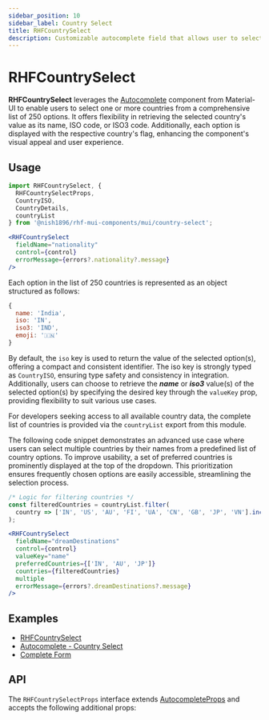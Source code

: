 ```yaml
---
sidebar_position: 10
sidebar_label: Country Select
title: RHFCountrySelect
description: Customizable autocomplete field that allows user to select one or more countries.
---
```



# RHFCountrySelect

<AvailabilityBanner componentName="RHFCountrySelect" version="2.0" />

**RHFCountrySelect** leverages the [Autocomplete](https://mui.com/material-ui/react-autocomplete/) 
component from Material-UI to enable users to select one or more countries
from a comprehensive list of 250 options. It offers flexibility in retrieving
the selected country's value as its name, ISO code, or ISO3 code. Additionally,
each option is displayed with the respective country's flag, enhancing the
component's visual appeal and user experience.

## Usage

```js
import RHFCountrySelect, {
  RHFCountrySelectProps,
  CountryISO,
  CountryDetails,
  countryList
} from '@nish1896/rhf-mui-components/mui/country-select';
```

```jsx
<RHFCountrySelect
  fieldName="nationality"
  control={control}
  errorMessage={errors?.nationality?.message}
/>
```

Each option in the list of 250 countries is represented as an object
structured as follows:

```js
{
  name: 'India',
  iso: 'IN',
  iso3: 'IND',
  emoji: '🇮🇳'
}
```

By default, the `iso` key is used to return the value of the selected
option(s), offering a compact and consistent identifier. The iso key is
strongly typed as `CountryISO`, ensuring type safety and consistency in
integration. Additionally, users can choose to retrieve the **_name_** or
**_iso3_** value(s) of the selected option(s) by specifying the desired key
through the `valueKey` prop, providing flexibility to suit various use cases.

For developers seeking access to all available country data,
the complete list of countries is provided via the `countryList` export
from this module.

The following code snippet demonstrates an advanced use case where users
can select multiple countries by their names from a predefined list of
country options. To improve usability, a set of preferred countries is
prominently displayed at the top of the dropdown. This prioritization
ensures frequently chosen options are easily accessible, streamlining
the selection process.

```js
/* Logic for filtering countries */
const filteredCountries = countryList.filter(
  country => ['IN', 'US', 'AU', 'FI', 'UA', 'CN', 'GB', 'JP', 'VN'].includes(country.iso)
);
```

```jsx
<RHFCountrySelect
  fieldName="dreamDestinations"
  control={control}
  valueKey="name"
  preferredCountries={['IN', 'AU', 'JP']}
  countries={filteredCountries}
  multiple
  errorMessage={errors?.dreamDestinations?.message}
/>
```

## Examples
- [RHFCountrySelect](https://rhf-mui-components-examples.netlify.app/country-select)
- [Autocomplete - Country Select](https://mui.com/material-ui/react-autocomplete/#country-select)
- [Complete Form](https://rhf-mui-components-examples.netlify.app/complete-form)

## API
The `RHFCountrySelectProps` interface extends [AutocompleteProps](https://mui.com/material-ui/api/autocomplete/) 
and accepts the following additional props:

<RHFCountrySelectPropsTable />

